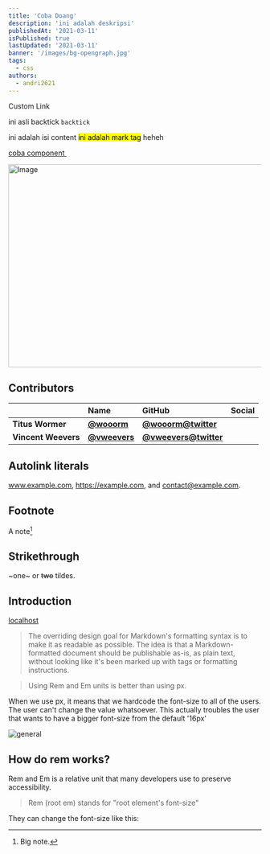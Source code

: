 ```yaml
---
title: 'Coba Doang'
description: 'ini adalah deskripsi'
publishedAt: '2021-03-11'
isPublished: true
lastUpdated: '2021-03-11'
banner: '/images/bg-opengraph.jpg'
tags:
  - css
authors:
  - andri2621
---
```


<CustomLink href='#custom-link'>Custom Link</CustomLink>

ini asli backtick `backtick`

ini adalah isi content <mark>ini adalah mark tag</mark> heheh

<a href='awandri.com' className='animated-underline custom-link'>
  coba component
</a>

<img src='https://awandri.com/images/bg-opengraph.jpg' alt='' />

<Image
  src="https://awandri.com/images/bg-opengraph.jpg"
  width="718"
  height="404"
  alt="Image"
/>


## Contributors


|                     | Name                                         | GitHub                                                | Social |
| :------------------ | :------------------------------------------- | :---------------------------------------------------- | ------ |
| **Titus Wormer**    | [**@wooorm**](https://github.com/wooorm)     | [**@wooorm@twitter**](https://twitter.com/wooorm)     |
| **Vincent Weevers** | [**@vweevers**](https://github.com/vweevers) | [**@vweevers@twitter**](https://twitter.com/vweevers) |        |

## Autolink literals

www.example.com, https://example.com, and contact@example.com.

## Footnote

A note[^1]

[^1]: Big note.

## Strikethrough

~one~ or ~~two~~ tildes.

## Introduction

[localhost](http://localhost:3000)

> The overriding design goal for Markdown's
> formatting syntax is to make it as readable
> as possible. The idea is that a
> Markdown-formatted document should be
> publishable as-is, as plain text, without
> looking like it's been marked up with tags
> or formatting instructions.

> Using Rem and Em units is better than using px.

When we use px, it means that we hardcode the font-size to all of the users. The user can't change the value whatsoever. This actually troubles the user that wants to have a bigger font-size from the default '16px'

![general](https://github.com/andri2621/og-generator/assets/78326009/2d9cea92-5045-40b1-a725-51664d3b6121)

## How do rem works?

Rem and Em is a relative unit that many developers use to preserve accessibility.

> Rem (root em) stands for "root element's font-size"

They can change the font-size like this: